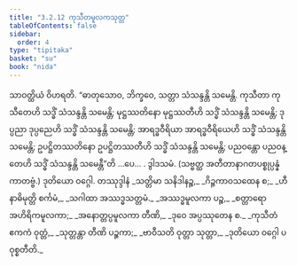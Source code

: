 ```yaml
---
title: "3.2.12 ကုသီတမူလကသုတ္တ"
tableOfContents: false
sidebar:
  order: 4
type: "tipitaka"
basket: "su"
book: "nida"
---
```



<DynamicBreadcrumb />

<Division number="106" book="nida">

<Paragraph number="754" book="nida">
သာဝတ္ထိယံ ဝိဟရတိ. “ဓာတုသောဝ, ဘိက္ခဝေ, သတ္တာ သံသန္ဒန္တိ သမေန္တိ. ကုသီတာ ကုသီတေဟိ သဒ္ဓိံ သံသန္ဒန္တိ သမေန္တိ; မုဋ္ဌဿတိနော မုဋ္ဌဿတီဟိ သဒ္ဓိံ သံသန္ဒန္တိ သမေန္တိ; ဒုပ္ပညာ ဒုပ္ပညေဟိ သဒ္ဓိံ သံသန္ဒန္တိ သမေန္တိ; အာရဒ္ဓဝီရိယာ အာရဒ္ဓဝီရိယေဟိ သဒ္ဓိံ သံသန္ဒန္တိ သမေန္တိ; ဥပဋ္ဌိတဿတိနော ဥပဋ္ဌိတဿတီဟိ သဒ္ဓိံ သံသန္ဒန္တိ သမေန္တိ; ပညဝန္တော ပညဝန္တေဟိ သဒ္ဓိံ သံသန္ဒန္တိ သမေန္တီ”တိ …ပေ… .

</Paragraph>
</Division>

<Paragraph number="755" type="center" book="nida">
ဒွါဒသမံ.



</Paragraph>

<Paragraph number="756" type="center" book="nida">
(သဗ္ဗတ္ထ အတီတာနာဂတပစ္စုပ္ပန္နံ ကာတဗ္ဗံ.)



</Paragraph>

<Paragraph number="757" type="center" book="nida">
ဒုတိယော ဝဂ္ဂေါ.



</Paragraph>

<Paragraph number="758" type="center" book="nida">
တဿုဒ္ဒါနံ


</Paragraph>

<Paragraph number="759" type="verses" book="nida">
_သတ္တိမာ သနိဒါနဉ္စ,_  
_ဂိဉ္ဇကာဝသထေန စ;_  
_ဟီနာဓိမုတ္တိ စင်္ကမံ,_  
_သဂါထာ အဿဒ္ဓသတ္တမံ._  

</Paragraph>

<Paragraph number="760" type="verses" book="nida">
_အဿဒ္ဓမူလကာ ပဉ္စ,_  
_စတ္တာရော အဟိရိကမူလကာ;_  
_အနောတ္တပ္ပမူလကာ တီဏိ,_  
_ဒုဝေ အပ္ပဿုတေန စ._  

</Paragraph>

<Paragraph number="761" type="verses" book="nida">
_ကုသီတံ ဧကကံ ဝုတ္တံ,_  
_သုတ္တန္တာ တီဏိ ပဉ္စကာ;_  
_ဗာဝီသတိ ဝုတ္တာ သုတ္တာ,_  
_ဒုတိယော ဝဂ္ဂေါ ပဝုစ္စတီတိ._
</Paragraph>